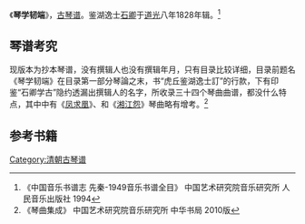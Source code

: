 《'''琴学韧端'''》，[[古琴谱|古琴谱]]。鉴湖逸士[[石卿|石卿]]于[[道光|道光]]八年1828年辑。<ref>《中国音乐书谱志 先秦-1949音乐书谱全目》 中国艺术研究院音乐研究所 人民音乐出版社 1994 </ref>

==琴谱考究==

现版本为抄本琴谱，没有撰辑人也没有撰辑年月，只有目录比较详细，目录前题名《琴学韧端》在目录第一部分琴論之末，书“虎丘鉴湖逸士訂”的行款，下有印鉴“石卿学古”隐约透漏出撰辑人的名字，所收录三十四个琴曲曲谱，都没什么特点，其中中有《[[凤求凰|凤求凰]]》、和《[[湘江怨|湘江怨]]》琴曲略有增考。<ref>《琴曲集成》 中国艺术研究院音乐研究所 中华书局 2010版</ref>

==参考书籍==
{{reflist}}
[[Category:清朝古琴谱|Category:清朝古琴谱]]
